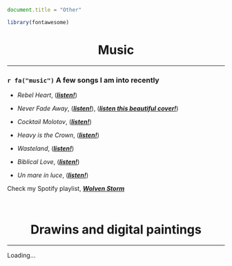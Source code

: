 ```js
document.title = "Other"
```

```r
library(fontawesome)
```

<div align="center">
# Music 
<div>


****

<div align="justify">

### `r fa("music")` A few songs I am into recently

* *Rebel Heart*, (*<a href="https://open.spotify.com/intl-it/track/5xvjnyg8FHPGRSkbAhjJh6?si=498781e3ff2149a4" target="_blank">**listen!**</a>*)

* *Never Fade Away*, (*<a href="https://open.spotify.com/intl-it/track/1AslaQYl1cMb1ItQKmtJer?si=d6931f834ab04f3f" target="_blank">**listen!**</a>*), (*<a href="https://open.spotify.com/intl-it/track/6pV1lc8lIc8ARNB6KsZukt?si=67fde9522b624945" target="_blank">**listen this beautiful cover!**</a>*)

* *Cocktail Molotov*, (*<a href="https://open.spotify.com/intl-it/track/597xDoReZvNnlEoN0IVpVk?si=9241baedb68742bf" target="_blank">**listen!**</a>*)

* *Heavy is the Crown*, (*<a href="https://open.spotify.com/intl-it/track/4TGZTPJ50VXfqCIEwf6Bmm?si=881ce7d495724509" target="_blank">**listen!**</a>*)

* *Wasteland*, (*<a href="https://open.spotify.com/intl-it/track/5r9OlaHzqlOKkFAv0q5Gm3?si=3496fa1bb6b24164" target="_blank">**listen!**</a>*)

* *Biblical Love*, (*<a href="https://open.spotify.com/intl-it/track/4WlGgwoZdNI96WPwsW6Nz5?si=4acfcfb5e0054f95" target="_blank">**listen!**</a>*)

* *Un mare in luce*, (*<a href="https://open.spotify.com/intl-it/track/5UCq9hVUu7ryf1KGRMrpQ5?si=600dc134ea864acc" target="_blank">**listen!**</a>*)

Check my Spotify playlist, *<a href="https://open.spotify.com/playlist/6qYpvSPGedMFXl6rZiqxiK?si=ced1e59686d54d84" target="_blank">**Wolven Storm**</a>*

<br />


<div align="center">
# Drawins and digital paintings 
<div>


****

<div align="justify">

Loading...

<br />